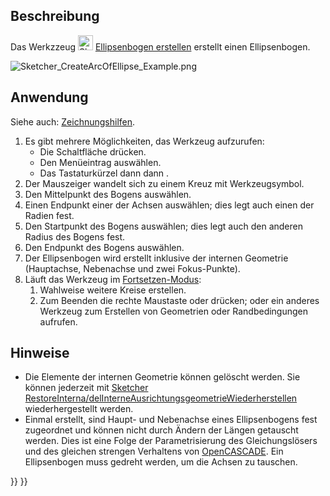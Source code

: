 <languages/>

{{Docnav/de
|[[Sketcher_Create3PointArc/de|KreisbogenDurch3PunkteErstellen]]
|[[Sketcher_CreateArcOfHyperbola/de|HyperbelbogenErstellen]]
|[[Sketcher_Workbench/de|Sketcher]]
|IconL=Sketcher_Create3PointArc.svg
|IconR=Sketcher_CreateArcOfHyperbola.svg
|IconC=Workbench_Sketcher.svg
}}

{{GuiCommand/de
|Name=Sketcher CreateArcOfEllipse
|Name/de=Sketcher EllipsenbogenErstellen
|MenuLocation=Skizze → Skizzengeometrien → Ellipsenbogen erstellen
|Workbenches=[[Sketcher_Workbench/de|Sketcher]]
|Shortcut={{KEY|G}} {{KEY|E}} {{KEY|A}}
|Version=0.15
|SeeAlso=[[Sketcher_CreateEllipseByCenter/de|Sketcher EllipseDurchMittelpunktErstellen]]
}}

<span id="Description"></span>
==Beschreibung==

Das Werkzzeug [[Image:Sketcher_CreateArcOfEllipse.svg|24px]] [[Sketcher_CreateArcOfEllipse/de|Ellipsenbogen erstellen]] erstellt einen Ellipsenbogen.

[[Image:Sketcher_CreateArcOfEllipse_Example.png]]
{{Caption|Ellipsenbogen (weiß) mit interner Geometrie (dunkelgelb)}}

<span id="Usage"></span>
==Anwendung==

Siehe auch: [[Sketcher_Workbench/de#Zeichnungshilfen|Zeichnungshilfen]].

# Es gibt mehrere Möglichkeiten, das Werkzeug aufzurufen:
#* Die Schaltfläche {{Button|[[File:Sketcher_CreateArcOfEllipse.svg|16px]] [[Sketcher_CreateArcOfEllipse/de|Ellipsenbogen erstellen]]}} drücken.
#* Den Menüeintrag {{MenuCommand|Skizze → Skizzengeometrien → [[Image:Sketcher_CreateArcOfEllipse.svg|16px]] Ellipsenbogen erstellen}} auswählen.
#* Das Tastaturkürzel {{KEY|G}} dann {{KEY|E}} dann {{KEY|A}}.
# Der Mauszeiger wandelt sich zu einem Kreuz mit Werkzeugsymbol.
# Den Mittelpunkt des Bogens auswählen.
# Einen Endpunkt einer der Achsen auswählen; dies legt auch einen der Radien fest.
# Den Startpunkt des Bogens auswählen; dies legt auch den anderen Radius des Bogens fest.
# Den Endpunkt des Bogens auswählen.
# Der Ellipsenbogen wird erstellt inklusive der internen Geometrie (Hauptachse, Nebenachse und zwei Fokus-Punkte).
# Läuft das Werkzeug im [[Sketcher_Workbench/de#Fortsetzen-Modi|Fortsetzen-Modus]]:
## Wahlweise weitere Kreise erstellen.
## Zum Beenden die rechte Maustaste oder {{KEY|Esc}} drücken; oder ein anderes Werkzeug zum Erstellen von Geometrien oder Randbedingungen aufrufen.

<span id="Notes"></span>
==Hinweise==

* Die Elemente der internen Geometrie können gelöscht werden. Sie können jederzeit mit [[Sketcher_RestoreInternalAlignmentGeometry|Sketcher RestoreInterna/delInterneAusrichtungsgeometrieWiederherstellen]] wiederhergestellt werden.
* Einmal erstellt, sind Haupt- und Nebenachse eines Ellipsenbogens fest zugeordnet und können nicht durch Ändern der Längen getauscht werden. Dies ist eine Folge der Parametrisierung des Gleichungslösers und des gleichen strengen Verhaltens von [[OpenCASCADE/de|OpenCASCADE]]. Ein Ellipsenbogen muss gedreht werden, um die Achsen zu tauschen.


{{Docnav/de
|[[Sketcher_Create3PointArc/de|KreisbogenDurch3PunkteErstellen]]
|[[Sketcher_CreateArcOfHyperbola/de|HyperbelbogenErstellen]]
|[[Sketcher_Workbench/de|Sketcher]]
|IconL=Sketcher_Create3PointArc.svg
|IconR=Sketcher_CreateArcOfHyperbola.svg
|IconC=Workbench_Sketcher.svg
}}

{{Sketcher Tools navi{{#translation:}}}}
{{Userdocnavi{{#translation:}}}}